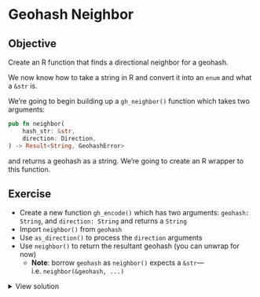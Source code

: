 # Geohash Neighbor

::: callout-tip
## Objective

Create an R function that finds a directional neighbor for a geohash.

:::

We now know how to take a string in R and convert it into an `enum` and what a `&str` is.

We're going to begin building up a `gh_neighbor()` function which takes two arguments:

```rust
pub fn neighbor(
    hash_str: &str,
    direction: Direction,
) -> Result<String, GeohashError>
```

and returns a geohash as a string. We're going to create an R wrapper to this function.

## Exercise

- Create a new function `gh_encode()` which has two arguments: `geohash: String`, and `direction: String` and returns a `String`
- Import `neighbor()` from `geohash`
- Use `as_direction()` to process the `direction` arguments
- Use `neighbor()` to return the resultant geohash (you can unwrap for now)
  - **Note**: borrow `geohash` as `neighbor()` expects a `&str`—i.e. `neighbor(&geohash, ...)`

<details>
    <summary>View solution</summary>

```rust
#[extendr]
fn gh_neighbor(geohash: String, direction: String) -> String {
    let dir = as_direction(direction);
    neighbor(&geohash, dir).unwrap()
}
```

</details>
